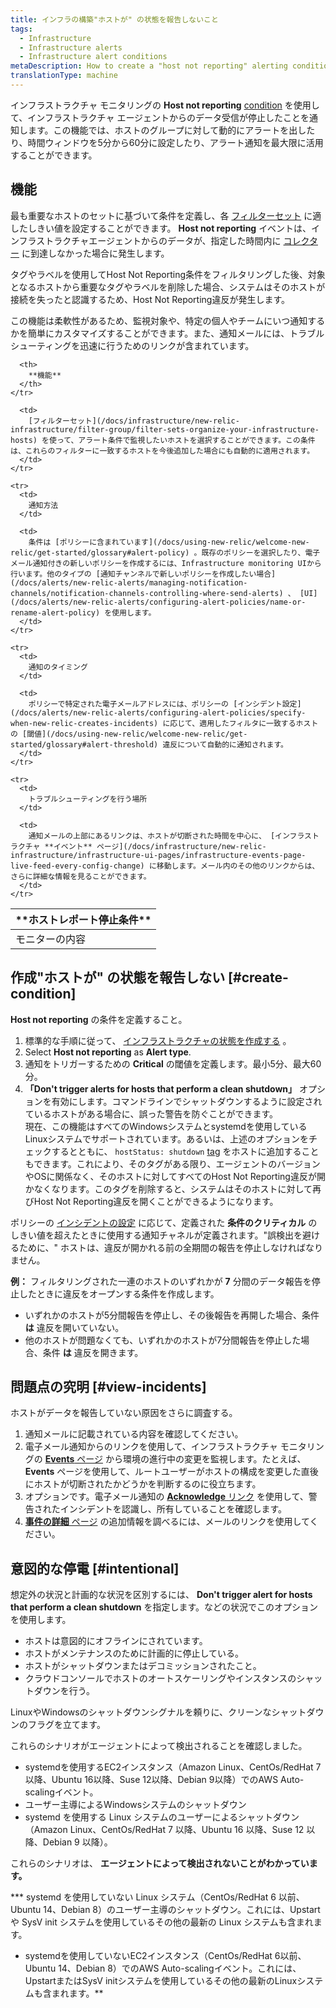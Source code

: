 ```yaml
---
title: インフラの構築"ホストが" の状態を報告しないこと
tags:
  - Infrastructure
  - Infrastructure alerts
  - Infrastructure alert conditions
metaDescription: How to create a "host not reporting" alerting condition for infrastructure monitoring.
translationType: machine
---
```


インフラストラクチャ モニタリングの **Host not reporting** [condition](/docs/infrastructure/new-relic-infrastructure/configuration/infrastructure-alerts-add-edit-or-view-host-alert-information) を使用して、インフラストラクチャ エージェントからのデータ受信が停止したことを通知します。この機能では、ホストのグループに対して動的にアラートを出したり、時間ウィンドウを5分から60分に設定したり、アラート通知を最大限に活用することができます。

## 機能

最も重要なホストのセットに基づいて条件を定義し、各 [フィルターセット](/docs/infrastructure/new-relic-infrastructure/filter-group/filter-sets-organize-your-infrastructure-hosts) に適したしきい値を設定することができます。 **Host not reporting** イベントは、インフラストラクチャエージェントからのデータが、指定した時間内に [コレクター](/docs/accounts-partnerships/education/getting-started-new-relic/glossary#collector) に到達しなかった場合に発生します。

<Callout variant="caution">
  タグやラベルを使用してHost Not Reporting条件をフィルタリングした後、対象となるホストから重要なタグやラベルを削除した場合、システムはそのホストが接続を失ったと認識するため、Host Not Reporting違反が発生します。
</Callout>

この機能は柔軟性があるため、監視対象や、特定の個人やチームにいつ通知するかを簡単にカスタマイズすることができます。また、通知メールには、トラブルシューティングを迅速に行うためのリンクが含まれています。

<table>
  <thead>
    <tr>
      <th style={{ width: "200px" }}>
        **ホストレポート停止条件**
      </th>

      <th>
        **機能**
      </th>
    </tr>
  </thead>

  <tbody>
    <tr>
      <td>
        モニターの内容
      </td>

      <td>
        [フィルターセット](/docs/infrastructure/new-relic-infrastructure/filter-group/filter-sets-organize-your-infrastructure-hosts) を使って、アラート条件で監視したいホストを選択することができます。この条件は、これらのフィルターに一致するホストを今後追加した場合にも自動的に適用されます。
      </td>
    </tr>

    <tr>
      <td>
        通知方法
      </td>

      <td>
        条件は [ポリシーに含まれています](/docs/using-new-relic/welcome-new-relic/get-started/glossary#alert-policy) 。既存のポリシーを選択したり、電子メール通知付きの新しいポリシーを作成するには、Infrastructure monitoring UIから行います。他のタイプの [通知チャンネルで新しいポリシーを作成したい場合](/docs/alerts/new-relic-alerts/managing-notification-channels/notification-channels-controlling-where-send-alerts) 、 [UI](/docs/alerts/new-relic-alerts/configuring-alert-policies/name-or-rename-alert-policy) を使用します。
      </td>
    </tr>

    <tr>
      <td>
        通知のタイミング
      </td>

      <td>
        ポリシーで特定された電子メールアドレスには、ポリシーの [インシデント設定](/docs/alerts/new-relic-alerts/configuring-alert-policies/specify-when-new-relic-creates-incidents) に応じて、適用したフィルタに一致するホストの [閾値](/docs/using-new-relic/welcome-new-relic/get-started/glossary#alert-threshold) 違反について自動的に通知されます。
      </td>
    </tr>

    <tr>
      <td>
        トラブルシューティングを行う場所
      </td>

      <td>
        通知メールの上部にあるリンクは、ホストが切断された時間を中心に、 [インフラストラクチャ **イベント** ページ](/docs/infrastructure/new-relic-infrastructure/infrastructure-ui-pages/infrastructure-events-page-live-feed-every-config-change) に移動します。メール内のその他のリンクからは、さらに詳細な情報を見ることができます。
      </td>
    </tr>
  </tbody>
</table>

## 作成"ホストが" の状態を報告しない [#create-condition]

**Host not reporting** の条件を定義すること。

1. 標準的な手順に従って、 [インフラストラクチャの状態を作成する](/docs/infrastructure/new-relic-infrastructure/configuration/infrastructure-alerts-add-edit-or-view-host-alert-information) 。
2. Select **Host not reporting** as **Alert type**.
3. 通知をトリガーするための **Critical** の閾値を定義します。最小5分、最大60分。
4. **「Don't trigger alerts for hosts that perform a clean shutdown」** オプションを有効にします。コマンドラインでシャットダウンするように設定されているホストがある場合に、誤った警告を防ぐことができます。  
   現在、この機能はすべてのWindowsシステムとsystemdを使用しているLinuxシステムでサポートされています。あるいは、上述のオプションをチェックするとともに、 `hostStatus: shutdown` [tag](/docs/new-relic-one/use-new-relic-one/core-concepts/use-tags-help-organize-find-your-data/) をホストに追加することもできます。これにより、そのタグがある限り、エージェントのバージョンやOSに関係なく、そのホストに対してすべてのHost Not Reporting違反が開かなくなります。このタグを削除すると、システムはそのホストに対して再びHost Not Reporting違反を開くことができるようになります。

ポリシーの [インシデントの設定](/docs/alerts/new-relic-alerts/configuring-alert-policies/specify-when-new-relic-creates-incidents) に応じて、定義された **条件のクリティカル** のしきい値を超えたときに使用する通知チャネルが定義されます。"誤検出を避けるために、" ホストは、違反が開かれる前の全期間の報告を停止しなければなりません。

**例：** フィルタリングされた一連のホストのいずれかが **7** 分間のデータ報告を停止したときに違反をオープンする条件を作成します。

* いずれかのホストが5分間報告を停止し、その後報告を再開した場合、条件 **は** 違反を開いていない。
* 他のホストが問題なくても、いずれかのホストが7分間報告を停止した場合、条件 **は** 違反を開きます。

## 問題点の究明 [#view-incidents]

ホストがデータを報告していない原因をさらに調査する。

1. 通知メールに記載されている内容を確認してください。
2. 電子メール通知からのリンクを使用して、インフラストラクチャ モニタリングの [**Events** ページ](/docs/infrastructure/new-relic-infrastructure/infrastructure-ui-pages/infrastructure-events-page-live-feed-every-config-change) から環境の進行中の変更を監視します。たとえば、 **Events** ページを使用して、ルートユーザーがホストの構成を変更した直後にホストが切断されたかどうかを判断するのに役立ちます。
3. オプションです。電子メール通知の [**Acknowledge** リンク](/docs/alerts/new-relic-alerts/reviewing-alert-incidents/acknowledge-alert-incidents) を使用して、警告されたインシデントを認識し、所有していることを確認します。
4. [**事件の詳細** ページ](/docs/alerts/new-relic-alerts/reviewing-alert-incidents/view-incident-violation-details) の追加情報を調べるには、メールのリンクを使用してください。

## 意図的な停電 [#intentional]

想定外の状況と計画的な状況を区別するには、 **Don't trigger alert for hosts that perform a clean shutdown** を指定します。などの状況でこのオプションを使用します。

* ホストは意図的にオフラインにされています。
* ホストがメンテナンスのために計画的に停止している。
* ホストがシャットダウンまたはデコミッションされたこと。
* クラウドコンソールでホストのオートスケーリングやインスタンスのシャットダウンを行う。

LinuxやWindowsのシャットダウンシグナルを頼りに、クリーンなシャットダウンのフラグを立てます。

これらのシナリオがエージェントによって検出されることを確認しました。

* systemdを使用するEC2インスタンス（Amazon Linux、CentOs/RedHat 7以降、Ubuntu 16以降、Suse 12以降、Debian 9以降）でのAWS Auto-scalingイベント。
* ユーザー主導によるWindowsシステムのシャットダウン
* systemd を使用する Linux システムのユーザーによるシャットダウン（Amazon Linux、CentOs/RedHat 7 以降、Ubuntu 16 以降、Suse 12 以降、Debian 9 以降）。

これらのシナリオは、 **エージェントによって検出されないことがわかっています。**

*** systemd を使用していない Linux システム（CentOs/RedHat 6 以前、Ubuntu 14、Debian 8）のユーザー主導のシャットダウン。これには、Upstart や SysV init システムを使用しているその他の最新の Linux システムも含まれます。
* systemdを使用していないEC2インスタンス（CentOs/RedHat 6以前、Ubuntu 14、Debian 8）でのAWS Auto-scalingイベント。これには、UpstartまたはSysV initシステムを使用しているその他の最新のLinuxシステムも含まれます。**